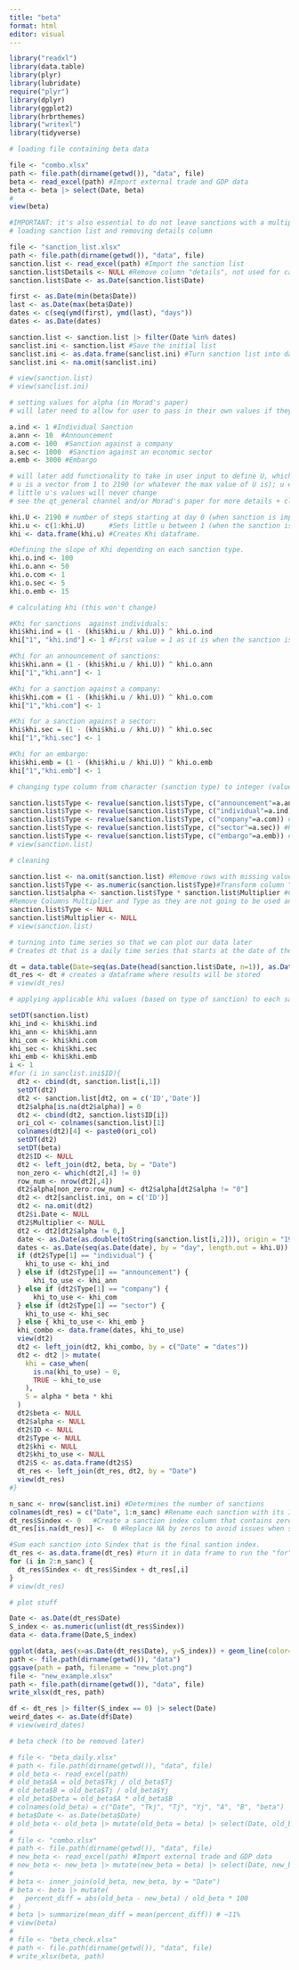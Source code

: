 ```yaml
---
title: "beta"
format: html
editor: visual
---
```


```r

library("readxl")
library(data.table)
library(plyr)
library(lubridate)
require("plyr")
library(dplyr)
library(ggplot2)
library(hrbrthemes)
library("writexl")
library(tidyverse)
```

```r
# loading file containing beta data

file <- "combo.xlsx"
path <- file.path(dirname(getwd()), "data", file)
beta <- read_excel(path) #Import external trade and GDP data
beta <- beta |> select(Date, beta)
# 
view(beta)
```

```r
#IMPORTANT: it's also essential to do not leave sanctions with a multiplier equal to 0. If it is so, just erase the line.
# loading sanction list and removing details column

file <- "sanction_list.xlsx"
path <- file.path(dirname(getwd()), "data", file)
sanction.list <- read_excel(path) #Import the sanction list
sanction.list$Details <- NULL #Remove column "details", not used for calculations
sanction.list$Date <- as.Date(sanction.list$Date)

first <- as.Date(min(beta$Date))
last <- as.Date(max(beta$Date))
dates <- c(seq(ymd(first), ymd(last), "days"))
dates <- as.Date(dates)

sanction.list <- sanction.list |> filter(Date %in% dates)
sanclist.ini <- sanction.list #Save the initial list
sanclist.ini <- as.data.frame(sanclist.ini) #Turn sanction list into dataframe
sanclist.ini <- na.omit(sanclist.ini)

# view(sanction.list)
# view(sanclist.ini)
```

```r
# setting values for alpha (in Morad's paper)
# will later need to allow for user to pass in their own values if they wish

a.ind <- 1 #Individual Sanction
a.ann <- 10  #Announcement
a.com <- 100  #Sanction against a company
a.sec <- 1000  #Sanction against an economic sector
a.emb <- 3000 #Embargo
```

```r
# will later add functionality to take in user input to define U, which represents the day at which the sanction loses all effectiveness (here, with a value of 2190, any sanction is assumed to lose effectiveness after 6 years)
# u is a vector from 1 to 2190 (or whatever the max value of U is); u enables us to plot the resulting data we get from this code as a time series
# little u's values will never change
# see the qt_general channel and/or Morad's paper for more details + clarification

khi.U <- 2190 # number of steps starting at day 0 (when sanction is implemented) and ends at day/step 2190             
khi.u <- c(1:khi.U)      #Sets little u between 1 (when the sanction is implemented) to 2190 (when the sanction stops)
khi <- data.frame(khi.u) #Creates Khi dataframe.

#Defining the slope of Khi depending on each sanction type.
khi.o.ind <- 100
khi.o.ann <- 50
khi.o.com <- 1
khi.o.sec <- 5
khi.o.emb <- 15
```

```r
# calculating khi (this won't change)

#Khi for sanctions  against individuals:
khi$khi.ind = (1 - (khi$khi.u / khi.U)) ^ khi.o.ind
khi["1", "khi.ind"] <- 1 #First value = 1 as it is when the sanction is implemented.

#Khi for an announcement of sanctions:
khi$khi.ann = (1 - (khi$khi.u / khi.U)) ^ khi.o.ann
khi["1","khi.ann"] <- 1

#Khi for a sanction against a company:
khi$khi.com = (1 - (khi$khi.u / khi.U)) ^ khi.o.com
khi["1","khi.com"] <- 1

#Khi for a sanction against a sector:
khi$khi.sec = (1 - (khi$khi.u / khi.U)) ^ khi.o.sec
khi["1","khi.sec"] <- 1

#Khi for an embargo:
khi$khi.emb = (1 - (khi$khi.u / khi.U)) ^ khi.o.emb
khi["1","khi.emb"] <- 1
```

```r
# changing type column from character (sanction type) to integer (value of alpha)

sanction.list$Type <- revalue(sanction.list$Type, c("announcement"=a.ann)) #Replace sanctions announcements by its Alpha value
sanction.list$Type <- revalue(sanction.list$Type, c("individual"=a.ind)) #Replace sanctions against individual by its Alpha value
sanction.list$Type <- revalue(sanction.list$Type, c("company"=a.com)) #Replace sanctions against companies by its Alpha value
sanction.list$Type <- revalue(sanction.list$Type, c("sector"=a.sec)) #Replace sanctions against sectors by its Alpha value
sanction.list$Type <- revalue(sanction.list$Type, c("embargo"=a.emb)) #Replace embargo by its Alpha value
# view(sanction.list)
```

```r
# cleaning

sanction.list <- na.omit(sanction.list) #Remove rows with missing values
sanction.list$Type <- as.numeric(sanction.list$Type)#Transform column "Type" in numeric values
sanction.list$alpha <- sanction.list$Type * sanction.list$Multiplier #Create the Alpha for each sanction
#Remove Columns Multiplier and Type as they are not going to be used anymore:
sanction.list$Type <- NULL
sanction.list$Multiplier <- NULL
# view(sanction.list)
```

```r
# turning into time series so that we can plot our data later
# Creates dt that is a daily time series that starts at the date of the first sanction of the list, and ends at the last date available in Beta. Because if Beta is equal to zero, the index is equal to zero.

dt = data.table(Date=seq(as.Date(head(sanction.list$Date, n=1)), as.Date(tail(beta$Date, n=1)), by="day"))
dt_res <- dt # creates a dataframe where results will be stored
# view(dt_res)
```

```r
# applying applicable khi values (based on type of sanction) to each sanction

setDT(sanction.list)
khi_ind <- khi$khi.ind
khi_ann <- khi$khi.ann
khi_com <- khi$khi.com
khi_sec <- khi$khi.sec
khi_emb <- khi$khi.emb
i <- 1
#for (i in sanclist.ini$ID){
  dt2 <- cbind(dt, sanction.list[i,1])
  setDT(dt2)
  dt2 <- sanction.list[dt2, on = c('ID','Date')]
  dt2$alpha[is.na(dt2$alpha)] = 0
  dt2 <- cbind(dt2, sanction.list$ID[i])
  ori_col <- colnames(sanction.list)[1]
  colnames(dt2)[4] <- paste0(ori_col)
  setDT(dt2)
  setDT(beta)
  dt2$ID <- NULL
  dt2 <- left_join(dt2, beta, by = "Date")
  non_zero <- which(dt2[,4] != 0)
  row_num <- nrow(dt2[,4])
  dt2$alpha[non_zero:row_num] <- dt2$alpha[dt2$alpha != "0"]
  dt2 <- dt2[sanclist.ini, on = c('ID')]
  dt2 <- na.omit(dt2)
  dt2$i.Date <- NULL
  dt2$Multiplier <- NULL
  dt2 <- dt2[dt2$alpha != 0,]
  date <- as.Date(as.double(toString(sanction.list[i,2])), origin = "1970-01-01")
  dates <- as.Date(seq(as.Date(date), by = "day", length.out = khi.U))
  if (dt2$Type[1] == "individual") { 
    khi_to_use <- khi_ind 
  } else if (dt2$Type[1] == "announcement") { 
      khi_to_use <- khi_ann 
  } else if (dt2$Type[1] == "company") { 
      khi_to_use <- khi_com 
  } else if (dt2$Type[1] == "sector") { 
    khi_to_use <- khi_sec 
  } else { khi_to_use <- khi_emb }
  khi_combo <- data.frame(dates, khi_to_use)
  view(dt2)
  dt2 <- left_join(dt2, khi_combo, by = c("Date" = "dates"))
  dt2 <- dt2 |> mutate(
    khi = case_when(
      is.na(khi_to_use) ~ 0,
      TRUE ~ khi_to_use
    ),
    S = alpha * beta * khi
  )
  dt2$beta <- NULL
  dt2$alpha <- NULL
  dt2$ID <- NULL
  dt2$Type <- NULL
  dt2$khi <- NULL
  dt2$khi_to_use <- NULL
  dt2$S <- as.data.frame(dt2$S)
  dt_res <- left_join(dt_res, dt2, by = "Date")
  view(dt_res)
#}
```

```r

n_sanc <- nrow(sanclist.ini) #Determines the number of sanctions
colnames(dt_res) = c("Date", 1:n_sanc) #Rename each sanction with its ID number.
dt_res$Sindex <- 0   #Create a sanction index column that contains zeros
dt_res[is.na(dt_res)] <-  0 #Replace NA by zeros to avoid issues when summing all sanctions with each other

#Sum each sanction into Sindex that is the final santion index.
dt_res <- as.data.frame(dt_res) #turn it in data frame to run the "for" that follows.
for (i in 2:n_sanc) {
  dt_res$Sindex <- dt_res$Sindex + dt_res[,i]
}
# view(dt_res)
```

```r
# plot stuff

Date <- as.Date(dt_res$Date)
S_index <- as.numeric(unlist(dt_res$Sindex))
data <- data.frame(Date,S_index)

ggplot(data, aes(x=as.Date(dt_res$Date), y=S_index)) + geom_line(color="steelblue") + ylab("Value of the Sanction Index") + xlab("Date") + scale_x_date(date_breaks = "2 month", date_labels = "%m-%Y", limits = as.Date(c("2014-01-01", "2019-01-01"))) + theme_bw() + theme(axis.text.x=element_text(angle=60, hjust=1))
path <- file.path(dirname(getwd()), "data")
ggsave(path = path, filename = "new_plot.png")
file <- "new_example.xlsx"
path <- file.path(dirname(getwd()), "data", file)
write_xlsx(dt_res, path)

df <- dt_res |> filter(S_index == 0) |> select(Date)
weird_dates <- as.Date(df$Date)
# view(weird_dates)
```

```r
# beta check (to be removed later)

# file <- "beta_daily.xlsx"
# path <- file.path(dirname(getwd()), "data", file)
# old_beta <- read_excel(path)
# old_beta$A = old_beta$Tkj / old_beta$Tj           
# old_beta$B = old_beta$Tj / old_beta$Yj             
# old_beta$beta = old_beta$A * old_beta$B           
# colnames(old_beta) = c("Date", "Tkj", "Tj", "Yj", "A", "B", "beta")
# beta$Date <- as.Date(beta$Date)
# old_beta <- old_beta |> mutate(old_beta = beta) |> select(Date, old_beta)
# 
# file <- "combo.xlsx"
# path <- file.path(dirname(getwd()), "data", file)
# new_beta <- read_excel(path) #Import external trade and GDP data
# new_beta <- new_beta |> mutate(new_beta = beta) |> select(Date, new_beta)
# 
# beta <- inner_join(old_beta, new_beta, by = "Date")
# beta <- beta |> mutate(
#   percent_diff = abs(old_beta - new_beta) / old_beta * 100
# )
# beta |> summarize(mean_diff = mean(percent_diff)) # ~11%
# view(beta)
# 
# file <- "beta_check.xlsx"
# path <- file.path(dirname(getwd()), "data", file)
# write_xlsx(beta, path)
```
